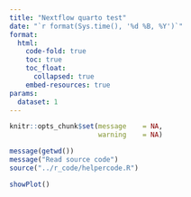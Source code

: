 ```yaml
---
title: "Nextflow quarto test"
date: "`r format(Sys.time(), '%d %B, %Y')`"
format:
  html:
    code-fold: true
    toc: true
    toc_float:
      collapsed: true
    embed-resources: true
params:
  dataset: 1
---
```



```r

knitr::opts_chunk$set(message    = NA,
                      warning    = NA)

```

```r

message(getwd())
message("Read source code")
source("../r_code/helpercode.R")

```

```r

showPlot()

```

